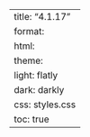 ---
title: "4.1.17"
format:
    html:
        theme:
            light: flatly
            dark: darkly
        css: styles.css
        toc: true
---